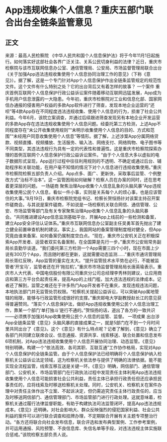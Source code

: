 # App违规收集个人信息？重庆五部门联合出台全链条监管意见
## 正文
来源：最高人民检察院 《中华人民共和国个人信息保护法》将于今年11月1日起施行。如何落实好这部社会各界广泛关注、关系公民切身利益的法律？近日，重庆市检察院与该市互联网信息办公室、通信管理局、公安局、市场监督管理局联合出台《关于加强App违法违规收集使用个人信息协同治理工作的意见》（下称《意见》）。据了解，这是一个专门针对App个人信息保护作出全链条监管规定的规范性文件。这个文件有什么特别之处？它的出台背后又有着怎样的故事？            一个案件              重庆首例互联网个人信息保护行政公益诉讼案件随着移动互联网迅猛发展，App成为手机用户信息泄露的一大隐患。今年初，重庆市检察院对工业和信息化部、国家网信办通报的侵害用户权益的多款App软件进行了筛查，发现本地企业运营的“还呗”等4款App存在不同程度违法违规收集、使用个人信息的行为，损害了社会公共利益。今年6月，该院立案调查，并通过后续跟进筛查发现另有本地企业开发运营的多款App存在违法违规收集使用个人信息问题。经委托第三方检测，上述App不同程度存在“未公开收集使用规则”“未明示收集使用个人信息的目的、方式和范围”“未经用户同意收集使用个人信息”等情形。据了解，上述涉案App分属网络贷款、视频直播、视频播放、生活服务、输入法、网络支付、网络购物、电子图书等不同类型，其违法违规行为具有一定的代表性和普遍性。这是重庆市检察院探索办理的首例互联网个人信息保护行政公益诉讼案件。“由于个人信息大多以虚拟的电子数据形式呈现，App运行过程中往往利用规则的不透明、不确定或通过后台、辅助程序和关联功能，在用户毫不知情的情况下对个人信息进行违规收集使用。”重庆市检察院检察五部负责人介绍。App点多、面广、更新快，采取事后监管、个例整改方式“治标不治本”。这一监管困局如何破解？检察人员在办案的同时，还在思考着更深层的问题。              一场磋商              聚焦治理App收集个人信息乱象的头脑风暴“App违规收集使用公民个人信息，看似一件小事，实则是关系每个人的烦心事，也是应该管住的大事。”8月19日，重庆市检察院党组书记、检察长贺恒扬针对该案主持召开案件磋商会。与其说是案件磋商，不如说是一场检察机关联合网信、通信管理、公安、市场监管等部门及有关专家聚焦治理App收集个人信息乱象的头脑风暴会。“共同推进建设App信息监测基础平台，开展App上线前的一些检测和备案，建立App安全评估认证体系。”重庆市互联网信息办公室副主任吴勇军首先抛出了建立健全前置审查机制的建议。事实上，我国网站的备案管理制度相对健全，但App究竟由谁来备案、如何备案仍属制度空白点。“现在，重庆市公安机关正在积极探索App开发者、运营者双实名备案制，在全国算是先行一步。”重庆市公安局常务副局长袁勤华谈道。“我们委托第三方检测一个App需要三四个小时，现在市面上少说有300万个App，而且随时都在更新，这就需要动态监测……”重庆市通讯管理局局长胥红反映，App监管的量实在太大。“提升监管技术水平势在必行，不能被监管者‘开宝马’，监管者还在开‘拖拉机’。”重庆市市场监督管理局局长唐英瑜表示。重庆市人大代表、中国电信股份有限公司重庆分公司总经理李秀林则建议，让应用商店和第三方平台负起责任来，提高App的上线门槛，加大违法违规的法律成本。记者还了解到，监管之难还在于许多热门App开发者不在重庆，发现违规违法问题，本地执法部门并无监管处罚权限。“检察机关提起公益诉讼，可以突破App属地管辖的局限，能够与行政监管形成很好的支撑。”重庆邮电大学副教授赵长江的意见获得普遍赞同。“落实个人信息保护法，做好App违规收集使用公民个人信息治理工作，靠某一个部门‘单打独斗’是行不通的。”贺恒扬的话，道出了各方的一致共识——必须携手加强对App收集使用公民个人信息的监管、监督。              一项成果              出台涉App全链条监管《意见》头脑风暴的直接成果之一，就是5部门在不到一个月时间里共同出台了《意见》。这个《意见》有什么特点呢？记者了解到，《意见》确立了各部门共同建立联席会议、信息通报、资源共享、线索移送、联合处置和信息发布6项机制，对App违法违规收集使用个人信息开展协同治理、动态监管。《意见》特别明确，构建一个“依法高效、各司其职、互联互通”工作协作格局，实现对App个人信息保护的全链条监管。由于个人信息保护法已经明确将个人信息保护纳入检察机关公益诉讼法定领域，这为检察机关依法参与提供了明确的法律依据。能不能实现全流程监管，线索互移互送是关键一环。《意见》明确，网信部门、通信管理部门、公安机关、市场监管部门在行政执法过程中发现责任主体利用App违法违规收集使用个人信息可能损害社会公共利益，责任主体已承担行政责任但还应承担民事责任的，应将线索及时移送检察机关处理。同时，公安机关、检察机关在案件办理中对责任主体作出不立案、不起诉决定，但仍需追究责任主体行政责任的，应当及时移送网信部门、通信管理部门、市场监管部门进行行政处理。这就意味着，检察机关通过履行法律监督职能，有助于构建执法司法监管闭环，提高App违法违规成本。《意见》还明确，对社会影响大、群众反映强烈的侵犯国家利益、社会公共利益的案件可以进行联合调查和挂牌办理，不定期联合开展有关主题专项整治行动。“各方还将联合向社会发布信息，联合评选和发布典型案例、工作参考案例，并可运用通报、风险预警、不良信息库、失信名单等手段，对违法违规主体实施联合惩戒。”该院检察五部负责人说。